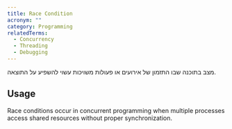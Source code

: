 ```yaml
---
title: Race Condition
acronym: ""
category: Programming
relatedTerms:
  - Concurrency
  - Threading
  - Debugging
---
```


מצב בתוכנה שבו התזמון של אירועים או פעולות משויכות עשוי להשפיע על התוצאה.

## Usage

Race conditions occur in concurrent programming when multiple processes access shared resources without proper synchronization.
